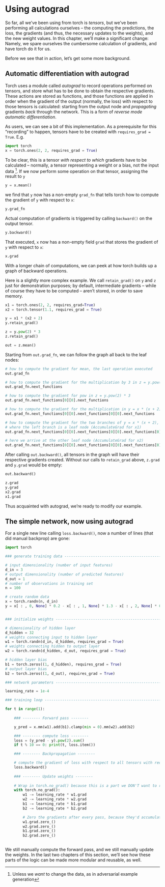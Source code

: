 
# Using autograd {#simple_net_autograd}

So far, all we've been using from torch is _tensors_, but we've been performing all calculations ourselves -- the computing the predictions, the loss, the gradients (and thus, the necessary updates to the weights), and the new weight values. In this chapter, we'll make a significant change: Namely, we spare ourselves the cumbersome calculation of gradients, and have torch do it for us.

Before we see that in action, let's get some more background.

## Automatic differentiation with autograd

Torch uses a module called _autograd_ to record operations performed on tensors, and store what has to be done to obtain the respective gradients. These actions are stored as functions, and those functions are applied in order when the gradient of the output (normally, the loss) with respect to those tensors is calculated: starting from the output node and _propagating_ gradients _back_ through the network. This is a form of _reverse mode automatic differentiation_.

As users, we can see a bit of this implementation. As a prerequisite for this "recording" to happen, tensors have to be created with `requires_grad = True`.
E.g.

```python
import torch
x = torch.ones(2, 2, requires_grad = True)
```

To be clear, this is a tensor _with respect to which_ gradients have to be calculated -- normally, a tensor representing a weight or a bias, not the input data ^[Unless we _want_ to change the data, as in adversarial example generation].
If we now perform some operation on that tensor, assigning the result to `y`

```python
y = x.mean()
```

we find that `y` now has a non-empty `grad_fn` that tells torch how to compute the gradient of `y` with respect to `x`:

```python
y.grad_fn
```

Actual computation of gradients is triggered by calling `backward()` on the output tensor.

```python
y.backward()
```

That executed, `x` now has a non-empty field `grad` that stores the gradient of `y` with respect to `x`:

```python
x.grad
```

With a longer chain of computations, we can peek at how torch builds up a graph of backward operations.

Here is a slightly more complex example. We call `retain_grad()` on `y` and `z` just for demonstration purposes; by default, intermediate gradients -- while of course they have to be computed -- aren't stored, in order to save memory.

```python
x1 = torch.ones(2, 2, requires_grad=True)
x2 = torch.tensor(1.1, requires_grad = True)

y = x1 * (x2 + 2)
y.retain_grad()

z = y.pow(2) * 3
z.retain_grad()

out = z.mean()
```

Starting from `out.grad_fn`, we can follow the graph all back to the leaf nodes:

```python
# how to compute the gradient for mean, the last operation executed
out.grad_fn

# how to compute the gradient for the multiplication by 3 in z = y.pow(2) * 3
out.grad_fn.next_functions

# how to compute the gradient for pow in z = y.pow(2) * 3
out.grad_fn.next_functions[0][0].next_functions

# how to compute the gradient for the multiplication in y = x * (x + 2)
out.grad_fn.next_functions[0][0].next_functions[0][0].next_functions

# how to compute the gradient for the two branches of y = x * (x + 2),
# where the left branch is a leaf node (AccumulateGrad for x1)
out.grad_fn.next_functions[0][0].next_functions[0][0].next_functions[0][0].next_functions

# here we arrive at the other leaf node (AccumulateGrad for x2)
out.grad_fn.next_functions[0][0].next_functions[0][0].next_functions[0][0].next_functions[1][0].next_functions
```

After calling `out.backward()`, all tensors in the graph will have their respective gradients created. Without our calls to `retain_grad` above, `z.grad` and `y.grad` would be empty:

```python
out.backward()

z.grad
y.grad
x2.grad
x1.grad
```

Thus acquainted with autograd, we're ready to modify our example. 

## The simple network, now using autograd

For a single new line calling `loss.backward()`, now a number of lines (that did manual backprop) are gone:

```python
import torch

### generate training data -----------------------------------------------------

# input dimensionality (number of input features)
d_in = 3
# output dimensionality (number of predicted features)
d_out = 1
# number of observations in training set
n = 100

# create random data
x = torch.randn(n, d_in) 
y = x[ : , 0, None] * 0.2 - x[ : , 1, None] * 1.3 - x[ : , 2, None] * 0.5 + torch.randn(n, 1)


### initialize weights ---------------------------------------------------------

# dimensionality of hidden layer
d_hidden = 32
# weights connecting input to hidden layer
w1 = torch.randn(d_in, d_hidden, requires_grad = True)
# weights connecting hidden to output layer
w2 = torch.randn(d_hidden, d_out, requires_grad = True)

# hidden layer bias
b1 = torch.zeros((1, d_hidden), requires_grad = True)
# output layer bias
b2 = torch.zeros((1, d_out), requires_grad = True)

### network parameters ---------------------------------------------------------

learning_rate = 1e-4

### training loop --------------------------------------------------------------

for t in range(1):
    
    ### -------- Forward pass -------- 

    y_pred = x.mm(w1).add(b1).clamp(min = 0).mm(w2).add(b2)

    ### -------- compute loss -------- 
    loss = (y_pred - y).pow(2).sum()
    if t % 10 == 0: print(t, loss.item())

    ### -------- Backpropagation -------- 

    # compute the gradient of loss with respect to all tensors with requires_grad = True.
    loss.backward()
 
    ### -------- Update weights -------- 
    
    # Wrap in torch.no_grad() because this is a part we DON'T want to record for automatic gradient computation
    with torch.no_grad():
        w1 -= learning_rate * w1.grad
        w2 -= learning_rate * w2.grad
        b1 -= learning_rate * b1.grad
        b2 -= learning_rate * b2.grad

        # Zero the gradients after every pass, because they'd accumulate otherwise
        w1.grad.zero_()
        w2.grad.zero_()
        b1.grad.zero_()
        b2.grad.zero_()
 
```

We still manually compute the forward pass, and we still manually update the weights. In the last two chapters of this section, we'll see how these parts of the logic can be made more modular and reusable, as well.

